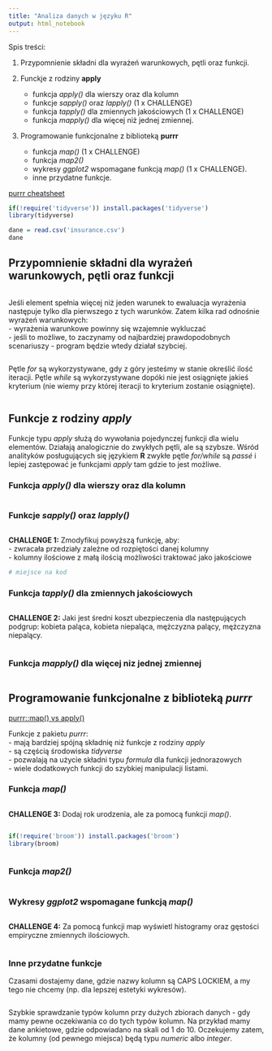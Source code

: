 ```yaml
---
title: "Analiza danych w języku R"
output: html_notebook
---
```


Spis treści:

1. Przypomnienie składni dla wyrażeń warunkowych, pętli oraz funkcji.

2. Funckje z rodziny **apply** \
    - funkcja *apply()* dla wierszy oraz dla kolumn \
    - funkcje *sapply()* oraz *lapply()* (1 x CHALLENGE) \
    - funkcja *tapply()* dla zmiennych jakościowych (1 x CHALLENGE) \
    - funkcja *mapply()* dla więcej niż jednej zmiennej.

3. Programowanie funkcjonalne z biblioteką **purrr** \
    - funkcja *map()* (1 x CHALLENGE) \
    - funkcja *map2()* \
    - wykresy *ggplot2* wspomagane funkcją *map()* (1 x CHALLENGE).
    - inne przydatne funkcje.

[purrr cheatsheet](https://github.com/rstudio/cheatsheets/blob/main/purrr.pdf)
```r
if(!require('tidyverse')) install.packages('tidyverse')
library(tidyverse)
```

```r
dane = read.csv('insurance.csv')
dane
```

## Przypomnienie składni dla wyrażeń warunkowych, pętli oraz funkcji
```r

```

Jeśli element spełnia więcej niż jeden warunek to ewaluacja wyrażenia następuje tylko dla pierwszego z tych warunków. Zatem kilka rad odnośnie wyrażeń warunkowych: \
 - wyrażenia warunkowe powinny się wzajemnie wykluczać \
 - jeśli to możliwe, to zaczynamy od najbardziej prawdopodobnych scenariuszy - program będzie wtedy działał szybciej.
```r

```

Pętle *for* są wykorzystywane, gdy z góry jesteśmy w stanie określić ilość iteracji. Pętle *while* są wykorzystywane dopóki nie jest osiągnięte jakieś kryterium (nie wiemy przy której iteracji to kryterium zostanie osiągnięte).
```r

```

## Funkcje z rodziny *apply*

Funkcje typu *apply* służą do wywołania pojedynczej funkcji dla wielu elementów. Działają analogicznie do zwykłych pętli, ale są szybsze. Wśród analityków posługujących się językiem **R** zwykłe pętle *for/while* są *passé* i lepiej zastępować je funkcjami *apply* tam gdzie to jest możliwe.

### Funkcja *apply()* dla wierszy oraz dla kolumn
```r

```

### Funkcje *sapply()* oraz *lapply()*
```r

```

**CHALLENGE 1:** Zmodyfikuj powyższą funkcję, aby: \
 - zwracała przedziały zależne od rozpiętości danej kolumny \
 - kolumny ilościowe z małą ilością możliwości traktować jako jakościowe
```r
# miejsce na kod
```

### Funkcja *tapply()* dla zmiennych jakościowych
```r

```

**CHALLENGE 2:** Jaki jest średni koszt ubezpieczenia dla następujących podgrup: kobieta paląca, kobieta niepaląca, mężczyzna palący, mężczyzna niepalący.
```r

```

### Funkcja *mapply()* dla więcej niz jednej zmiennej
```r
```

## Programowanie funkcjonalne z biblioteką *purrr*

[purrr::map() vs apply()](https://stackoverflow.com/questions/45101045/why-use-purrrmap-instead-of-lapply)

Funkcje z pakietu *purrr*: \
 - mają bardziej spójną składnię niż funkcje z rodziny *apply* \
 - są częścią środowiska *tidyverse* \
 - pozwalają na użycie składni typu *formula* dla funkcji jednorazowych \
 - wiele dodatkowych funkcji do szybkiej manipulacji listami.

### Funkcja *map()*
```r

```

**CHALLENGE 3:** Dodaj rok urodzenia, ale za pomocą funkcji *map()*.
```r

```

```r
if(!require('broom')) install.packages('broom')
library(broom)
```

```r

```

### Funkcja *map2()*

```r

```

### Wykresy *ggplot2* wspomagane funkcją *map()*

```r

```

**CHALLENGE 4:** Za pomocą funkcji map wyświetl histogramy oraz gęstości empiryczne zmiennych ilościowych.
```r

```

### Inne przydatne funkcje

Czasami dostajemy dane, gdzie nazwy kolumn są CAPS LOCKIEM, a my tego nie chcemy (np. dla lepszej estetyki wykresów).
```r

```

Szybkie sprawdzanie typów kolumn przy dużych zbiorach danych - gdy mamy pewne oczekiwania co do tych typów kolumn. Na przykład mamy dane ankietowe, gdzie odpowiadano na skali od 1 do 10. Oczekujemy zatem, że kolumny (od pewnego miejsca) będą typu *numeric* albo *integer*.

```r

```
